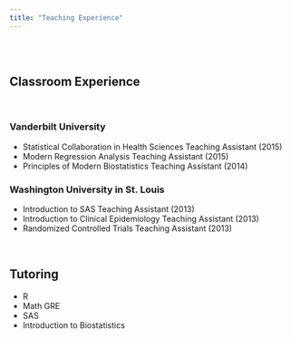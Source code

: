 ```yaml
---
title: "Teaching Experience"
---
```

<br>
</br>

## Classroom Experience
<br>

### Vanderbilt University

* Statistical Collaboration in Health Sciences Teaching Assistant (2015) 
* Modern Regression Analysis Teaching Assistant (2015)
* Principles of Modern Biostatistics Teaching Assistant (2014)

### Washington University in St. Louis
* Introduction to SAS Teaching Assistant (2013)
* Introduction to Clinical Epidemiology Teaching Assistant (2013)
* Randomized Controlled Trials Teaching Assistant (2013)

<br>

## Tutoring


* R
* Math GRE 
* SAS
* Introduction to Biostatistics